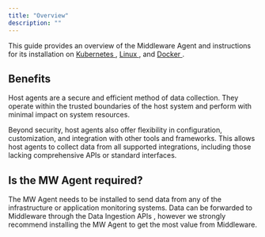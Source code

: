 ```yaml
---
title: "Overview"
description: ""
---
```


This guide provides an overview of the Middleware Agent and instructions for its installation on <a href="https://docs.middleware.io/docs/agent-installation/kubernetes"> Kubernetes </a>, <a href="https://docs.middleware.io/docs/agent-installation/linux"> Linux </a>, and <a href="https://docs.middleware.io/docs/agent-installation/docker"> Docker </a>.

## Benefits
Host agents are a secure and efficient method of data collection. They operate within the trusted boundaries of the host system and perform with minimal impact on system resources.

Beyond security, host agents also offer flexibility in configuration, customization, and integration with other tools and frameworks. This allows host agents to collect data from all supported integrations, including those lacking comprehensive APIs or standard interfaces. 

## Is the MW Agent required?
The MW Agent needs to be installed to send data from any of the infrastructure or application monitoring systems. Data can be forwarded to Middleware through the Data Ingestion APIs , however we strongly recommend installing the MW Agent to get the most value from Middleware.
